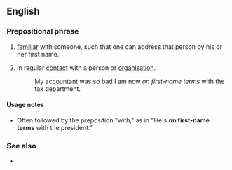 ==English==

===Prepositional phrase===
{{en-PP}}

# [[familiar]] with someone, such that one can address that person by his or her first name.
# {{lb|en|by extension|humorous}} in regular [[contact]] with a person or [[organisation]].
#: My accountant was so bad I am now ''on first-name terms'' with the tax department.

====Usage notes====
* Often followed by the preposition "with," as in "He's '''on first-name terms''' with the president."

===See also===
* {{l|en|on a first-name basis}}